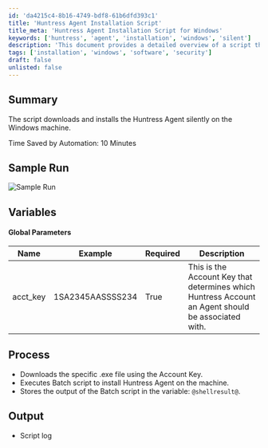 ```yaml
---
id: 'da4215c4-8b16-4749-bdf8-61b6dfd393c1'
title: 'Huntress Agent Installation Script'
title_meta: 'Huntress Agent Installation Script for Windows'
keywords: ['huntress', 'agent', 'installation', 'windows', 'silent']
description: 'This document provides a detailed overview of a script that downloads and installs the Huntress Agent silently on a Windows machine, saving significant time through automation. It includes global parameters, process steps, and sample output.'
tags: ['installation', 'windows', 'software', 'security']
draft: false
unlisted: false
---
```

## Summary

The script downloads and installs the Huntress Agent silently on the Windows machine.

Time Saved by Automation: 10 Minutes

## Sample Run

![Sample Run](../../../static/img/Huntress-Agent-Install---Download/image_1.png)

## Variables

#### Global Parameters

| Name      | Example              | Required | Description                                                                                     |
|-----------|----------------------|----------|-------------------------------------------------------------------------------------------------|
| acct_key  | 1SA2345AASSSS234     | True     | This is the Account Key that determines which Huntress Account an Agent should be associated with. |

## Process

- Downloads the specific .exe file using the Account Key.
- Executes Batch script to install Huntress Agent on the machine.
- Stores the output of the Batch script in the variable: `@shellresult@`.

## Output

- Script log












